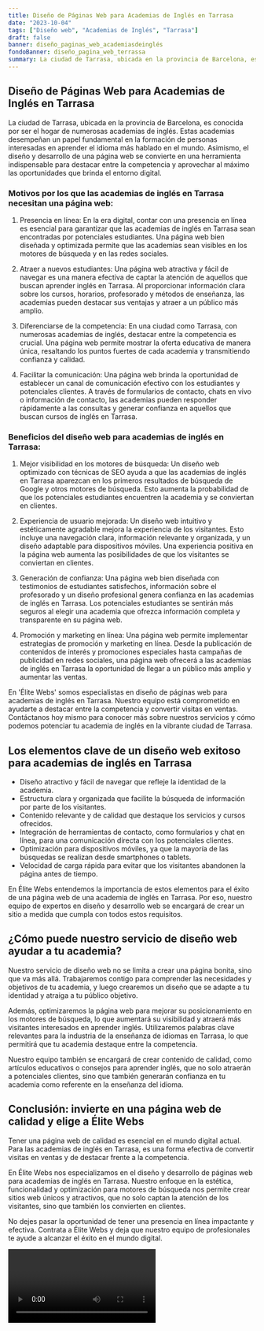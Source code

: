 ```yaml
---
title: Diseño de Páginas Web para Academias de Inglés en Tarrasa
date: "2023-10-04"
tags: ["Diseño web", "Academias de Inglés", "Tarrasa"]
draft: false
banner: diseño_paginas_web_academiasdeinglés
fondoBanner: diseño_pagina_web_terrassa
summary: La ciudad de Tarrasa, ubicada en la provincia de Barcelona, es conocida por ser el hogar de numerosas academias de inglés. Estas academias desempeñan un papel fundamental en la formación de personas interesadas en aprender el idioma más hablado en el mundo. Asimismo, el diseño y desarrollo de una página web se convierte en una herramienta indispensable para destacar entre la competencia y aprovechar al máximo las oportunidades que brinda el entorno digital.
---
```



## Diseño de Páginas Web para Academias de Inglés en Tarrasa

La ciudad de Tarrasa, ubicada en la provincia de Barcelona, es conocida por ser el hogar de numerosas academias de inglés. Estas academias desempeñan un papel fundamental en la formación de personas interesadas en aprender el idioma más hablado en el mundo. Asimismo, el diseño y desarrollo de una página web se convierte en una herramienta indispensable para destacar entre la competencia y aprovechar al máximo las oportunidades que brinda el entorno digital.

### Motivos por los que las academias de inglés en Tarrasa necesitan una página web:

1. Presencia en línea: En la era digital, contar con una presencia en línea es esencial para garantizar que las academias de inglés en Tarrasa sean encontradas por potenciales estudiantes. Una página web bien diseñada y optimizada permite que las academias sean visibles en los motores de búsqueda y en las redes sociales.

2. Atraer a nuevos estudiantes: Una página web atractiva y fácil de navegar es una manera efectiva de captar la atención de aquellos que buscan aprender inglés en Tarrasa. Al proporcionar información clara sobre los cursos, horarios, profesorado y métodos de enseñanza, las academias pueden destacar sus ventajas y atraer a un público más amplio.

3. Diferenciarse de la competencia: En una ciudad como Tarrasa, con numerosas academias de inglés, destacar entre la competencia es crucial. Una página web permite mostrar la oferta educativa de manera única, resaltando los puntos fuertes de cada academia y transmitiendo confianza y calidad.

4. Facilitar la comunicación: Una página web brinda la oportunidad de establecer un canal de comunicación efectivo con los estudiantes y potenciales clientes. A través de formularios de contacto, chats en vivo o información de contacto, las academias pueden responder rápidamente a las consultas y generar confianza en aquellos que buscan cursos de inglés en Tarrasa.

### Beneficios del diseño web para academias de inglés en Tarrasa:

1. Mejor visibilidad en los motores de búsqueda: Un diseño web optimizado con técnicas de SEO ayuda a que las academias de inglés en Tarrasa aparezcan en los primeros resultados de búsqueda de Google y otros motores de búsqueda. Esto aumenta la probabilidad de que los potenciales estudiantes encuentren la academia y se conviertan en clientes.

2. Experiencia de usuario mejorada: Un diseño web intuitivo y estéticamente agradable mejora la experiencia de los visitantes. Esto incluye una navegación clara, información relevante y organizada, y un diseño adaptable para dispositivos móviles. Una experiencia positiva en la página web aumenta las posibilidades de que los visitantes se conviertan en clientes.

3. Generación de confianza: Una página web bien diseñada con testimonios de estudiantes satisfechos, información sobre el profesorado y un diseño profesional genera confianza en las academias de inglés en Tarrasa. Los potenciales estudiantes se sentirán más seguros al elegir una academia que ofrezca información completa y transparente en su página web.

4. Promoción y marketing en línea: Una página web permite implementar estrategias de promoción y marketing en línea. Desde la publicación de contenidos de interés y promociones especiales hasta campañas de publicidad en redes sociales, una página web ofrecerá a las academias de inglés en Tarrasa la oportunidad de llegar a un público más amplio y aumentar las ventas.

En 'Élite Webs' somos especialistas en diseño de páginas web para academias de inglés en Tarrasa. Nuestro equipo está comprometido en ayudarte a destacar entre la competencia y convertir visitas en ventas. Contáctanos hoy mismo para conocer más sobre nuestros servicios y cómo podemos potenciar tu academia de inglés en la vibrante ciudad de Tarrasa.

<GifSeo />

<Cta />

## Los elementos clave de un diseño web exitoso para academias de inglés en Tarrasa

- Diseño atractivo y fácil de navegar que refleje la identidad de la academia.
- Estructura clara y organizada que facilite la búsqueda de información por parte de los visitantes.
- Contenido relevante y de calidad que destaque los servicios y cursos ofrecidos.
- Integración de herramientas de contacto, como formularios y chat en línea, para una comunicación directa con los potenciales clientes.
- Optimización para dispositivos móviles, ya que la mayoría de las búsquedas se realizan desde smartphones o tablets.
- Velocidad de carga rápida para evitar que los visitantes abandonen la página antes de tiempo.

En Élite Webs entendemos la importancia de estos elementos para el éxito de una página web de una academia de inglés en Tarrasa. Por eso, nuestro equipo de expertos en diseño y desarrollo web se encargará de crear un sitio a medida que cumpla con todos estos requisitos.

## ¿Cómo puede nuestro servicio de diseño web ayudar a tu academia?

Nuestro servicio de diseño web no se limita a crear una página bonita, sino que va más allá. Trabajaremos contigo para comprender las necesidades y objetivos de tu academia, y luego crearemos un diseño que se adapte a tu identidad y atraiga a tu público objetivo.

Además, optimizaremos la página web para mejorar su posicionamiento en los motores de búsqueda, lo que aumentará su visibilidad y atraerá más visitantes interesados en aprender inglés. Utilizaremos palabras clave relevantes para la industria de la enseñanza de idiomas en Tarrasa, lo que permitirá que tu academia destaque entre la competencia.

Nuestro equipo también se encargará de crear contenido de calidad, como artículos educativos o consejos para aprender inglés, que no solo atraerán a potenciales clientes, sino que también generarán confianza en tu academia como referente en la enseñanza del idioma.

## Conclusión: invierte en una página web de calidad y elige a Élite Webs

Tener una página web de calidad es esencial en el mundo digital actual. Para las academias de inglés en Tarrasa, es una forma efectiva de convertir visitas en ventas y de destacar frente a la competencia.

En Élite Webs nos especializamos en el diseño y desarrollo de páginas web para academias de inglés en Tarrasa. Nuestro enfoque en la estética, funcionalidad y optimización para motores de búsqueda nos permite crear sitios web únicos y atractivos, que no solo captan la atención de los visitantes, sino que también los convierten en clientes.

No dejes pasar la oportunidad de tener una presencia en línea impactante y efectiva. Contrata a Élite Webs y deja que nuestro equipo de profesionales te ayude a alcanzar el éxito en el mundo digital.

<Video />

<CtaBot job="Academias de Inglés" city="Tarrasa" />

<Gmaps query="Tarrasa+españa+maps" />
